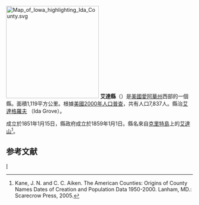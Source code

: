 {{noteTA
|T=zh-hans:艾达县 (艾奥瓦州);zh-hk:艾達縣 (艾奧瓦州);zh-tw:艾達郡 (愛阿華州);
}}
[[File:Map_of_Iowa_highlighting_Ida_County.svg|250px]]
'''艾達縣'''（{{lang-en|Ida County}}）是[[美國|美國]][[愛阿華州|愛阿華州]]西部的一個縣。面積1,119平方公里。根據[[美國2000年人口普查|美國2000年人口普查]]，共有人口7,837人。縣治[[艾達格羅夫|艾達格羅夫]] （Ida Grove）。

成立於1851年1月15日，縣政府成立於1859年1月1日。縣名來自[[克里特島|克里特島]]上的[[艾達山_(希臘)|艾達山]]<ref>Kane, J. N. and C. C. Aiken. The American Counties: Origins of County Names Dates of Creation and Population Data 1950-2000. Lanham, MD.: Scarecrow Press, 2005.</ref>。

== 参考文献 ==
<div class="references-small">
<references />
</div>

[[Category:艾奧瓦州行政區劃|I]]
{{爱荷华州}}